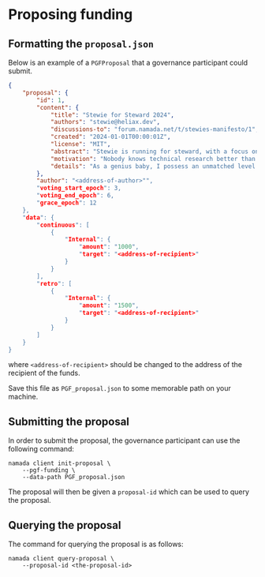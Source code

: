 
# Proposing funding

## Formatting the `proposal.json`

Below is an example of a `PGFProposal` that a governance participant could submit.
```json
{
    "proposal": {
        "id": 1,
        "content": {
            "title": "Stewie for Steward 2024",
            "authors": "stewie@heliax.dev",
            "discussions-to": "forum.namada.net/t/stewies-manifesto/1",
            "created": "2024-01-01T00:00:01Z",
            "license": "MIT",
            "abstract": "Stewie is running for steward, with a focus on technical research. The technical research I will be focused on will definitely not be for weapons of mass destruction. There is some possibility however that I may be focusing somewhat on open source software for weapons of mass destruction.",
            "motivation": "Nobody knows technical research better than me. Trust me. I know it. I have the best technical research. I will be the best steward. Last night, Namada called me and said, Stewie, thank you. I will make public goods funding great again",
            "details": "As a genius baby, I possess an unmatched level of intelligence and a visionary mindset. I will utilize these qualities to solve the most complex problems, and direct public goods funding towards weapons of mass destruction ... i mean open source software for weapons of mass destruction"
        },
        "author": "<address-of-author>"",
        "voting_start_epoch": 3,
        "voting_end_epoch": 6,
        "grace_epoch": 12
    },
    "data": {
        "continuous": [
            {
                "Internal": {
                    "amount": "1000",
                    "target": "<address-of-recipient>"
                }
            }
        ],
        "retro": [
            {
                "Internal": {
                    "amount": "1500",
                    "target": "<address-of-recipient>"
                }
            }
        ]
    }
}
```
where `<address-of-recipient>` should be changed to the address of the recipient of the funds.

Save this file as `PGF_proposal.json` to some memorable path on your machine.

## Submitting the proposal

In order to submit the proposal, the governance participant can use the following command:

```shell copy
namada client init-proposal \
    --pgf-funding \
    --data-path PGF_proposal.json
```

The proposal will then be given a `proposal-id` which can be used to query the proposal.

## Querying the proposal

The command for querying the proposal is as follows:

```shell copy
namada client query-proposal \
    --proposal-id <the-proposal-id>
```
